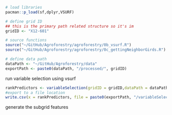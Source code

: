 ```r
# load libraries 
pacman::p_load(sf,dplyr,VSURF)
```


```r
# define grid ID 
## this is the primary path related structure so it's im
gridID <- "X12-601"
```


```r
# source functions 
source("~/GitHub/Agroforestry/agroforestry/0b_vsurf.R")
source("~/GitHub/Agroforestry/agroforestry/0c_gettingNeighborGirds.R")

# define data path 
dataPath <- "~/GitHub/Agroforestry/data"
exportPath <- paste0(dataPath, "/processed/", gridID)
```

run variable selection using vsurf
```r
rankPredictors <- variableSelection(gridID = gridID,dataPath = dataPath)
#export to a file location 
write.csv(x = rankPredictors, file = paste0(exportPath, "/variableSelection.csv"))
```


generate the subgrid features 

